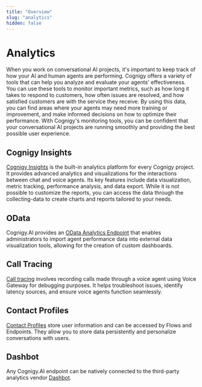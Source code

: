```yaml
---
title: "Overview" 
slug: "analytics" 
hidden: false 
---
```


# Analytics

When you work on conversational AI projects, it's important to keep track of how your AI and human agents are performing. Cognigy offers a variety of tools that can help you analyze and evaluate your agents' effectiveness. You can use these tools to monitor important metrics, such as how long it takes to respond to customers, how often issues are resolved, and how satisfied customers are with the service they receive. By using this data, you can find areas where your agents may need more training or improvement, and make informed decisions on how to optimize their performance. With Cognigy's monitoring tools, you can be confident that your conversational AI projects are running smoothly and providing the best possible user experience.

## Cognigy Insights

[Cognigy Insights](insights.mdx) is the built-in analytics platform for every Cognigy project. It provides advanced analytics and visualizations for the interactions between chat and voice agents. Its key features include data visualization, metric tracking, performance analysis, and data export. While it is not possible to customize the reports, you can access the data through the collecting-data to create charts and reports tailored to your needs.

## OData

Cognigy.AI provides an [OData Analytics Endpoint](odata.mdx) that enables administrators to import agent performance data into external data visualization tools, allowing for the creation of custom dashboards.

## Call Tracing

[Call tracing](call-tracing.mdx) involves recording calls made through a voice agent using Voice Gateway for debugging purposes. It helps troubleshoot issues, identify latency sources, and ensure voice agents function seamlessly.

## Contact Profiles

[Contact Profiles](contact-profiles.mdx) store user information and can be accessed by Flows and Endpoints. They allow you to store data persistently and personalize conversations with users.

## Dashbot

Any Cognigy.AI endpoint can be natively connected to the third-party analytics vendor [Dashbot](../deploy/endpoints/data-protection-and-analytics.mdx).


